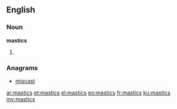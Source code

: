 ==English==

===Noun===
'''mastics'''

# {{plural of|mastic}}

===Anagrams===
* [[miscast#English|miscast]]

[[ar:mastics]]
[[et:mastics]]
[[el:mastics]]
[[eo:mastics]]
[[fr:mastics]]
[[ku:mastics]]
[[my:mastics]]